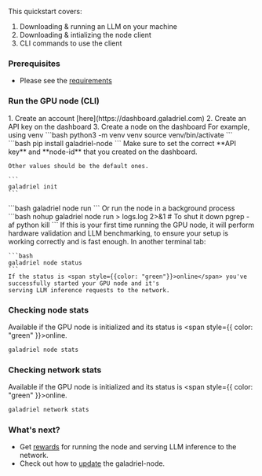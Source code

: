 This quickstart covers:

1. Downloading & running an LLM on your machine
2. Downloading & intializing the node client
3. CLI commands to use the client

### Prerequisites

* Please see the [requirements](requirements)

### Run the GPU node (CLI)

<Steps>
  <Step title="Sign up">
    1. Create an account [here](https://dashboard.galadriel.com)
    2. Create an API key on the dashboard
    3. Create a node on the dashboard
  </Step>
  <Step title="Create a virtual environment">
    For example, using venv
    ```bash
    python3 -m venv venv
    source venv/bin/activate
    ```
  </Step>
  <Step title="Install galadriel">
    ```bash
    pip install galadriel-node
    ```
  </Step>
  <Step title="Setup the environment">
    Make sure to set the correct **API key** and **node-id** that you created on the dashboard.

    Other values should be the default ones.

    ```
    galadriel init
    ```
  </Step>
  <Step title="Run the node">
    ```bash
    galadriel node run
    ```
    Or run the node in a background process
    ```bash
    nohup galadriel node run > logs.log 2>&1
    # To shut it down
    pgrep -af python
    kill <PID>
    ```
    If this is your first time running the GPU node, it will perform hardware validation
    and LLM benchmarking, to ensure your setup is working correctly and is fast enough.
  </Step>
  <Step title="Check node status">
    In another terminal tab:

    ```bash
    galadriel node status
    ```
    If the status is <span style={{color: "green"}}>online</span> you've successfully started your GPU node and it's
    serving LLM inference requests to the network.

  </Step>

</Steps>

### Checking node stats

Available if the GPU node is initialized and its status is <span style={{ color: "green" }}>online</span>.
```bash
galadriel node stats
```

### Checking network stats

Available if the GPU node is initialized and its status is <span style={{ color: "green" }}>online</span>.
```bash
galadriel network stats
```


### What's next?

* Get [rewards](incentives) for running the node and serving LLM inference to the network.
* Check out how to [update](update-node) the galadriel-node.
